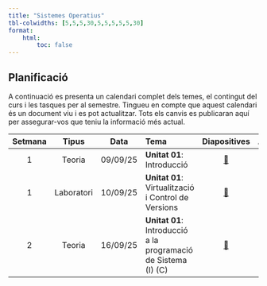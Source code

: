 ```yaml
---
title: "Sistemes Operatius"
tbl-colwidths: [5,5,5,30,5,5,5,5,5,30]
format:
    html:
        toc: false
---
```


## Planificació

A continuació es presenta un calendari complet dels temes, el contingut del curs i les tasques per al semestre. Tingueu en compte que aquest calendari és un document viu i es pot actualitzar. Tots els canvis es publicaran aquí per assegurar-vos que teniu la informació més actual.

::: column-screen-inset-right
| Setmana | Tipus              | Data       | Tema                                                     | Diapositives | Apunts | Laboratori | Altres | Tasques | Lliuraments  |                                                                                                                                       |
|:----:|:------------------:|:----------:|:---------------------------------------------------------|:--:|:--:|:--:|:--:|:--:|:----------------------------------------------------------------------------------------------------------------------------------------:|
| 1    | Teoria             |09/09/25    | **Unitat 01**: Introducció   | [📖](../slides/01-introduction.html#prepare){aria-label="Introducció"}  | [📚](../notes/01-introduction.html#prepare)   |  |  |        |  
| 1    | Laboratori         |10/09/25    | **Unitat 01**: Virtualització i Control de Versions   | [📖](../labs/01-lab-introduction.html#prepare)   |  | [📄](../labs/01-introduction/lab01.html#prepare) [📄](../labs/01-introduction/lab02.html#prepare) [📄](../labs/01-introduction/lab03.html#prepare) [📄](../labs/01-introduction/lab04.html#prepare) [📄](../labs/01-introduction/lab05.html#prepare) |        | 
| 2    | Teoria             |16/09/25    | **Unitat 01**: Introducció a la programació de Sistema (I) (C)   | [📖](../slides/01-c.html#prepare)  |   |  |  | [👩🏻‍💻](../activities/unit00/01-debianbin.qmd)       | 

::: 
